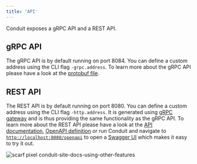 ```yaml
---
title: 'API'
---
```


Conduit exposes a gRPC API and a REST API.

## gRPC API

The gRPC API is by default running on port 8084. You can define a custom address
using the CLI flag `-grpc.address`. To learn more about the gRPC API please have
a look at
the [protobuf file](https://github.com/ConduitIO/conduit/blob/main/proto/api/v1/api.proto).


## REST API

The REST API is by default running on port 8080. You can define a custom address
using the CLI flag `-http.address`. It is generated
using [gRPC gateway](https://github.com/grpc-ecosystem/grpc-gateway) and is thus
providing the same functionality as the gRPC API. To learn more about the REST
API please have a look at the [API documentation](https://www.conduit.io/api),
[OpenAPI definition](https://github.com/ConduitIO/conduit/blob/main/pkg/web/openapi/swagger-ui/api/v1/api.swagger.json)
or run Conduit and navigate to
[`http://localhost:8080/openapi`](http://localhost:8080/openapi) to open
a [Swagger UI](https://github.com/swagger-api/swagger-ui) which makes it easy to
try it out.

![scarf pixel conduit-site-docs-using-other-features](https://static.scarf.sh/a.png?x-pxid=8c8ff6d5-2756-41a3-b4ca-3ca2be381842)